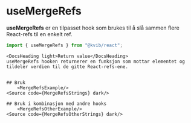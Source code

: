 
<Meta title="Hooks/useMergeRefs"/>

# useMergeRefs

**useMergeRefs** er en tilpasset hook som brukes til å slå sammen flere React-refs til en enkelt ref.

```jsx
import { useMergeRefs } from "@kvib/react";
```
<Feedback component="useMergeRefs"/>

<DocsContainer>

    <DocsHeading light>Return value</DocsHeading>
    useMergeRefs hooken returnerer en funksjon som mottar elementet og tildeler verdien til de gitte React-refs-ene.


    ## Bruk
        <MergeRefsExample/>
    <Source code={MergeRefsStrings} dark/>

    ## Bruk i kombinasjon med andre hooks
        <MergeRefsOtherExample/>
    <Source code={MergeRefsOtherStrings} dark/>

</DocsContainer>

